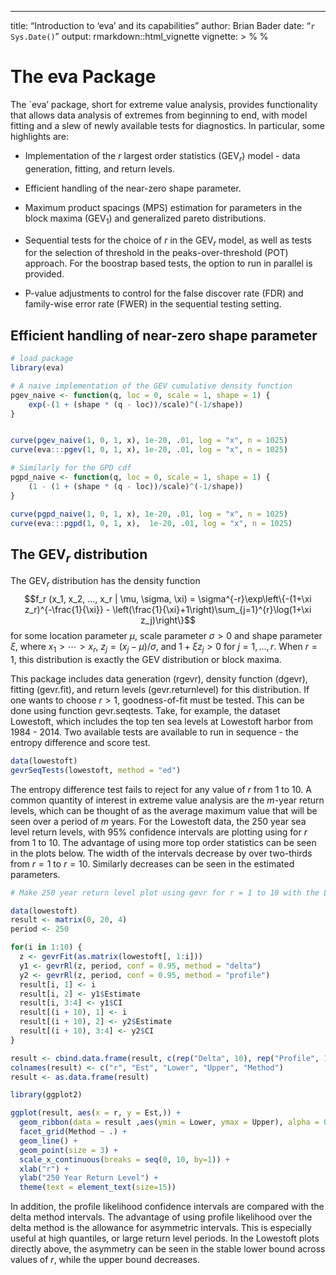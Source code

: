 ---
title: "Introduction to 'eva' and its capabilities"
author: Brian Bader
date: "`r Sys.Date()`"
output: rmarkdown::html_vignette
vignette: >
  %\VignetteIndexEntry{Introduction to 'eva' and its capabilities}
  %\VignetteEngine{knitr::rmarkdown}
  \usepackage[utf8]{inputenc}

# The eva Package

The `eva' package, short for extreme value analysis, provides functionality that allows data analysis of extremes from beginning to end, with model fitting and a slew of newly available tests for diagnostics. In particular, some highlights are:

* Implementation of the $r$ largest order statistics (GEV$_r$) model - data generation, fitting, and return levels.

* Efficient handling of the near-zero shape parameter.

* Maximum product spacings (MPS) estimation for parameters in the block maxima (GEV$_1$) and generalized pareto distributions.

* Sequential tests for the choice of $r$ in the GEV$_r$ model, as well as tests for the selection of threshold in the peaks-over-threshold (POT) approach. For the boostrap based tests, the option to run in parallel is provided.

* P-value adjustments to control for the false discover rate (FDR) and family-wise error rate (FWER) in the sequential testing setting.

## Efficient handling of near-zero shape parameter


```r
# load package
library(eva)

# A naive implementation of the GEV cumulative density function
pgev_naive <- function(q, loc = 0, scale = 1, shape = 1) {
    exp(-(1 + (shape * (q - loc))/scale)^(-1/shape))
}


curve(pgev_naive(1, 0, 1, x), 1e-20, .01, log = "x", n = 1025)
curve(eva:::pgev(1, 0, 1, x), 1e-20, .01, log = "x", n = 1025)

# Similarly for the GPD cdf
pgpd_naive <- function(q, loc = 0, scale = 1, shape = 1) {
    (1 - (1 + (shape * (q - loc))/scale)^(-1/shape))
}

curve(pgpd_naive(1, 0, 1, x), 1e-20, .01, log = "x", n = 1025)
curve(eva:::pgpd(1, 0, 1, x),  1e-20, .01, log = "x", n = 1025)


```

## The GEV$_r$ distribution

The GEV$_r$ distribution has the density function $$f_r (x_1, x_2, ..., x_r | \mu, \sigma, \xi) = \sigma^{-r}\exp\left\{-(1+\xi z_r)^{-\frac{1}{\xi}} - \left(\frac{1}{\xi}+1\right)\sum_{j=1}^{r}\log(1+\xi z_j)\right\}$$ for some location parameter $\mu$, scale parameter $\sigma > 0$
and shape parameter $\xi$, where $x_1 >  \cdots> x_r$, $z_j = (x_j - \mu) / \sigma$, and $1 + \xi z_j > 0$ for $j=1, \ldots, r$. When $r = 1$,  this distribution is exactly the GEV distribution or block maxima.

This package includes data generation (rgevr), density function (dgevr), fitting (gevr.fit), and return levels (gevr.returnlevel) for this distribution. If one wants to choose $r > 1$, goodness-of-fit must be tested. This can be done using function gevr.seqtests. Take, for example, the dataset Lowestoft, which includes the top ten sea levels at Lowestoft harbor from 1984 - 2014. Two available tests are available to run in sequence - the entropy difference and score test.

```r
data(lowestoft)
gevrSeqTests(lowestoft, method = "ed")
```

The entropy difference test fails to reject for any value of $r$ from 1 to 10. A common quantity of interest in extreme value analysis are the $m$-year return levels, which can be thought of as the average maximum value that will be seen over a period of $m$ years. For the Lowestoft data, the 250 year sea level return levels, with 95% confidence intervals are plotting using for $r$ from 1 to 10. The advantage of using more top order statistics can be seen in the plots below. The width of the intervals decrease by over two-thirds from $r=1$ to $r=10$. Similarly decreases can be seen in the estimated parameters.

```r

# Make 250 year return level plot using gevr for r = 1 to 10 with the LoweStoft data

data(lowestoft)
result <- matrix(0, 20, 4)
period <- 250

for(i in 1:10) {
  z <- gevrFit(as.matrix(lowestoft[, 1:i]))
  y1 <- gevrRl(z, period, conf = 0.95, method = "delta")
  y2 <- gevrRl(z, period, conf = 0.95, method = "profile")
  result[i, 1] <- i
  result[i, 2] <- y1$Estimate
  result[i, 3:4] <- y1$CI
  result[(i + 10), 1] <- i
  result[(i + 10), 2] <- y2$Estimate
  result[(i + 10), 3:4] <- y2$CI
}

result <- cbind.data.frame(result, c(rep("Delta", 10), rep("Profile", 10)))
colnames(result) <- c("r", "Est", "Lower", "Upper", "Method")
result <- as.data.frame(result)

library(ggplot2)

ggplot(result, aes(x = r, y = Est,)) +
  geom_ribbon(data = result ,aes(ymin = Lower, ymax = Upper), alpha = 0.3) + 
  facet_grid(Method ~ .) + 
  geom_line() +
  geom_point(size = 3) +
  scale_x_continuous(breaks = seq(0, 10, by=1)) + 
  xlab("r") +
  ylab("250 Year Return Level") +
  theme(text = element_text(size=15))

```

In addition, the profile likelihood confidence intervals are compared with the delta method intervals. The advantage of using profile likelihood over the delta method is the allowance for asymmetric intervals. This is especially useful at high quantiles, or large return level periods. In the Lowestoft plots directly above, the asymmetry can be seen in the stable lower bound across values of $r$, while the upper bound decreases.






